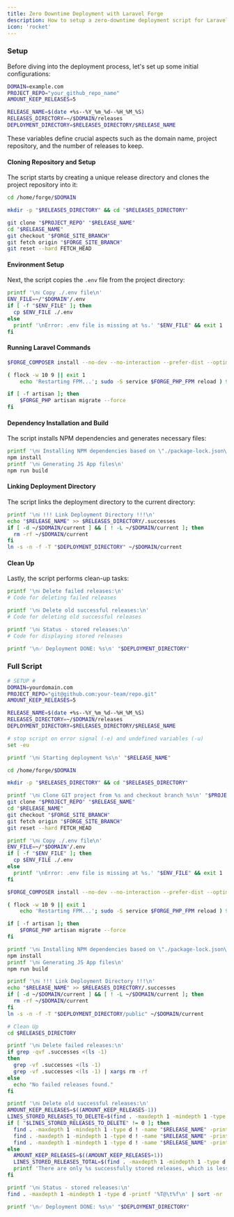 ```yaml
---
title: Zero Downtime Deployment with Laravel Forge
description: How to setup a zero-downtime deployment script for Laravel Forge
icon: 'rocket'
---
```


### Setup

Before diving into the deployment process, let's set up some initial configurations:

```bash
DOMAIN=example.com
PROJECT_REPO="your_github_repo_name"
AMOUNT_KEEP_RELEASES=5

RELEASE_NAME=$(date +%s--%Y_%m_%d--%H_%M_%S)
RELEASES_DIRECTORY=~/$DOMAIN/releases
DEPLOYMENT_DIRECTORY=$RELEASES_DIRECTORY/$RELEASE_NAME
```

These variables define crucial aspects such as the domain name, project repository, and the number of releases to keep.

#### Cloning Repository and Setup

The script starts by creating a unique release directory and clones the project repository into it:

```bash
cd /home/forge/$DOMAIN

mkdir -p "$RELEASES_DIRECTORY" && cd "$RELEASES_DIRECTORY"

git clone "$PROJECT_REPO" "$RELEASE_NAME"
cd "$RELEASE_NAME"
git checkout "$FORGE_SITE_BRANCH"
git fetch origin "$FORGE_SITE_BRANCH"
git reset --hard FETCH_HEAD
```

#### Environment Setup

Next, the script copies the `.env` file from the project directory:

```bash
printf '\nℹ️ Copy ./.env file\n'
ENV_FILE=~/"$DOMAIN"/.env
if [ -f "$ENV_FILE" ]; then
  cp $ENV_FILE ./.env
else
  printf '\nError: .env file is missing at %s.' "$ENV_FILE" && exit 1
fi
```

#### Running Laravel Commands

```bash
$FORGE_COMPOSER install --no-dev --no-interaction --prefer-dist --optimize-autoloader

( flock -w 10 9 || exit 1
    echo 'Restarting FPM...'; sudo -S service $FORGE_PHP_FPM reload ) 9>/tmp/fpmlock

if [ -f artisan ]; then
    $FORGE_PHP artisan migrate --force
fi
```

#### Dependency Installation and Build

The script installs NPM dependencies and generates necessary files:

```bash
printf '\nℹ️ Installing NPM dependencies based on \"./package-lock.json\"\n'
npm install
printf '\nℹ️ Generating JS App files\n'
npm run build
```

#### Linking Deployment Directory

The script links the deployment directory to the current directory:

```bash
printf '\nℹ️ !!! Link Deployment Directory !!!\n'
echo "$RELEASE_NAME" >> $RELEASES_DIRECTORY/.successes
if [ -d ~/$DOMAIN/current ] && [ ! -L ~/$DOMAIN/current ]; then
  rm -rf ~/$DOMAIN/current
fi
ln -s -n -f -T "$DEPLOYMENT_DIRECTORY" ~/$DOMAIN/current
```

#### Clean Up

Lastly, the script performs clean-up tasks:

```bash
printf '\nℹ️ Delete failed releases:\n'
# Code for deleting failed releases

printf '\nℹ️ Delete old successful releases:\n'
# Code for deleting old successful releases

printf '\nℹ️ Status - stored releases:\n'
# Code for displaying stored releases

printf '\n✅ Deployment DONE: %s\n' "$DEPLOYMENT_DIRECTORY"
```

### Full Script

```bash
# SETUP #
DOMAIN=yourdomain.com
PROJECT_REPO="git@github.com:your-team/repo.git"
AMOUNT_KEEP_RELEASES=5

RELEASE_NAME=$(date +%s--%Y_%m_%d--%H_%M_%S)
RELEASES_DIRECTORY=~/$DOMAIN/releases
DEPLOYMENT_DIRECTORY=$RELEASES_DIRECTORY/$RELEASE_NAME

# stop script on error signal (-e) and undefined variables (-u)
set -eu

printf '\nℹ️ Starting deployment %s\n' "$RELEASE_NAME"

cd /home/forge/$DOMAIN

mkdir -p "$RELEASES_DIRECTORY" && cd "$RELEASES_DIRECTORY"

printf '\nℹ️ Clone GIT project from %s and checkout branch %s\n' "$PROJECT_REPO" "$FORGE_SITE_BRANCH"
git clone "$PROJECT_REPO" "$RELEASE_NAME"
cd "$RELEASE_NAME"
git checkout "$FORGE_SITE_BRANCH"
git fetch origin "$FORGE_SITE_BRANCH"
git reset --hard FETCH_HEAD

printf '\nℹ️ Copy ./.env file\n'
ENV_FILE=~/"$DOMAIN"/.env
if [ -f "$ENV_FILE" ]; then
  cp $ENV_FILE ./.env
else
  printf '\nError: .env file is missing at %s.' "$ENV_FILE" && exit 1
fi

$FORGE_COMPOSER install --no-dev --no-interaction --prefer-dist --optimize-autoloader

( flock -w 10 9 || exit 1
    echo 'Restarting FPM...'; sudo -S service $FORGE_PHP_FPM reload ) 9>/tmp/fpmlock

if [ -f artisan ]; then
    $FORGE_PHP artisan migrate --force
fi

printf '\nℹ️ Installing NPM dependencies based on \"./package-lock.json\"\n'
npm install
printf '\nℹ️ Generating JS App files\n'
npm run build

printf '\nℹ️ !!! Link Deployment Directory !!!\n'
echo "$RELEASE_NAME" >> $RELEASES_DIRECTORY/.successes
if [ -d ~/$DOMAIN/current ] && [ ! -L ~/$DOMAIN/current ]; then
  rm -rf ~/$DOMAIN/current
fi
ln -s -n -f -T "$DEPLOYMENT_DIRECTORY/public" ~/$DOMAIN/current

# Clean Up
cd $RELEASES_DIRECTORY

printf '\nℹ️ Delete failed releases:\n'
if grep -qvf .successes <(ls -1)
then
  grep -vf .successes <(ls -1)
  grep -vf .successes <(ls -1) | xargs rm -rf
else
  echo "No failed releases found."
fi

printf '\nℹ️ Delete old successful releases:\n'
AMOUNT_KEEP_RELEASES=$((AMOUNT_KEEP_RELEASES-1))
LINES_STORED_RELEASES_TO_DELETE=$(find . -maxdepth 1 -mindepth 1 -type d ! -name "$RELEASE_NAME" -printf '%T@\t%f\n' | head -n -"$AMOUNT_KEEP_RELEASES" | wc -l)
if [ "$LINES_STORED_RELEASES_TO_DELETE" != 0 ]; then
  find . -maxdepth 1 -mindepth 1 -type d ! -name "$RELEASE_NAME" -printf '%T@\t%f\n' | sort -t $'\t' -g | head -n -"$AMOUNT_KEEP_RELEASES" | cut -d $'\t' -f 2-
  find . -maxdepth 1 -mindepth 1 -type d ! -name "$RELEASE_NAME" -printf '%T@\t%f\n' | sort -t $'\t' -g | head -n -"$AMOUNT_KEEP_RELEASES" | cut -d $'\t' -f 2- | xargs -I {} sed -i -e '/{}/d' .successes
  find . -maxdepth 1 -mindepth 1 -type d ! -name "$RELEASE_NAME" -printf '%T@\t%f\n' | sort -t $'\t' -g | head -n -"$AMOUNT_KEEP_RELEASES" | cut -d $'\t' -f 2- | xargs rm -rf
else
  AMOUNT_KEEP_RELEASES=$((AMOUNT_KEEP_RELEASES+1))
  LINES_STORED_RELEASES_TOTAL=$(find . -maxdepth 1 -mindepth 1 -type d -printf '%T@\t%f\n' | wc -l)
  printf 'There are only %s successfully stored releases, which is less than or equal to your\ndefined %s releases to keep, so none of them got deleted.' "$LINES_STORED_RELEASES_TOTAL" "$AMOUNT_KEEP_RELEASES"
fi

printf '\nℹ️ Status - stored releases:\n'
find . -maxdepth 1 -mindepth 1 -type d -printf '%T@\t%f\n' | sort -nr | cut -f 2-

printf '\n✅ Deployment DONE: %s\n' "$DEPLOYMENT_DIRECTORY"
```
